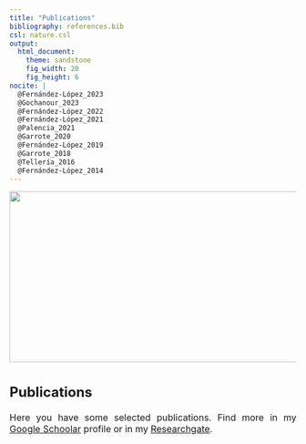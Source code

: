 ```yaml
---
title: "Publications"
bibliography: references.bib
csl: nature.csl
output: 
  html_document:
    theme: sandstone
    fig_width: 20
    fig_height: 6
nocite: |
  @Fernández-López_2023
  @Gochanour_2023
  @Fernández-López_2022
  @Fernández-López_2021
  @Palencia_2021
  @Garrote_2020
  @Fernández-López_2019
  @Garrote_2018
  @Tellería_2016
  @Fernández-López_2014
---
```

```{=html}
<style type="text/css">
.title {
  display: none;
}

.main-container {
  max-width: 1600px;
  margin-left: auto;
  margin-right: auto;
}

body {
text-align: justify
}

#getting-started img {
  margin-right: 10px;
}

</style>
```

<img height=300 width=1600 src="images/moose.png"> </a>
<font size="3">
<br/>

## **Publications**

Here you have some selected publications. Find more in my [Google Schoolar](https://scholar.google.es/citations?hl=es&user=v3biyuIAAAAJ) profile or in my [Researchgate](https://www.researchgate.net/profile/Javier_Fernandez-Lopez).